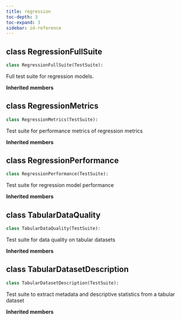 ```yaml
---
title: regression
toc-depth: 3
toc-expand: 3
sidebar: id-reference
---
```


## [class]{.muted} RegressionFullSuite

```python
class RegressionFullSuite(TestSuite):
```

Full test suite for regression models.

**Inherited members**

## [class]{.muted} RegressionMetrics

```python
class RegressionMetrics(TestSuite):
```

Test suite for performance metrics of regression metrics

**Inherited members**

## [class]{.muted} RegressionPerformance

```python
class RegressionPerformance(TestSuite):
```

Test suite for regression model performance

**Inherited members**

## [class]{.muted} TabularDataQuality

```python
class TabularDataQuality(TestSuite):
```

Test suite for data quality on tabular datasets

**Inherited members**

## [class]{.muted} TabularDatasetDescription

```python
class TabularDatasetDescription(TestSuite):
```

Test suite to extract metadata and descriptive statistics from a tabular dataset

**Inherited members**
